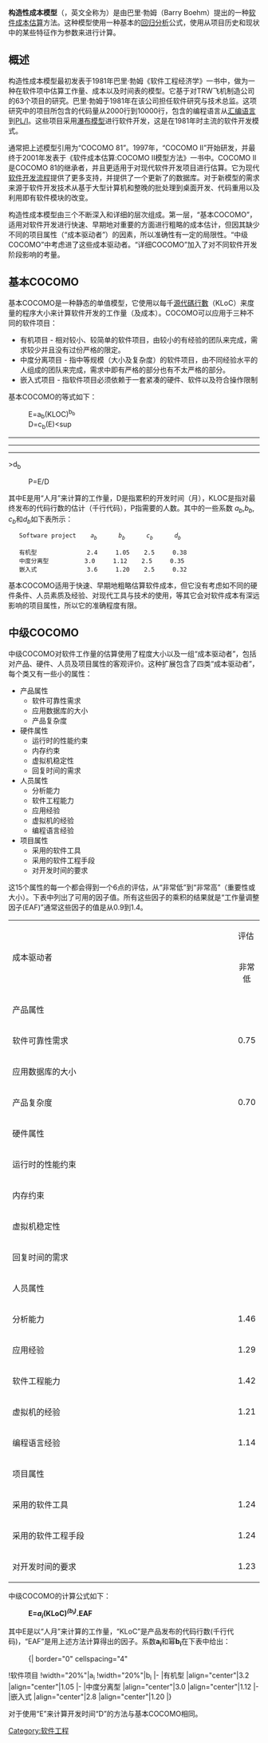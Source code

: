 {{unreferenced|time=2011-07-05T10:49:11+00:00}}
'''构造性成本模型'''（{{lang|en|'''COCOMO'''}}，英文全称为{{lang|en|Constructive Cost Model}}）是由巴里·勃姆（Barry Boehm）提出的一种[[软件成本估算|软件成本估算]]方法。这种模型使用一种基本的[[回归分析|回归分析]]公式，使用从项目历史和现状中的某些特征作为参数来进行计算。

== 概述 ==

构造性成本模型最初发表于1981年巴里·勃姆《软件工程经济学》一书中，做为一种在软件项中估算工作量、成本以及时间表的模型。它基于对TRW飞机制造公司的63个项目的研究。巴里·勃姆于1981年在该公司担任软件研究与技术总监。这项研究中的项目所包含的代码量从2000行到10000行，包含的编程语言从[[汇编语言|汇编语言]]到[[PL/I|PL/I]]。这些项目采用[[瀑布模型|瀑布模型]]进行软件开发，这是在1981年时主流的软件开发模式。

通常把上述模型引用为“COCOMO 81”。1997年，“COCOMO II”开始研发，并最终于2001年发表于《软件成本估算:COCOMO Ⅱ模型方法》一书中。COCOMO II是COCOMO 81的继承者，并且更适用于对现代软件开发项目进行估算。它为现代[[软件开发流程|软件开发流程]]提供了更多支持，并提供了一个更新了的数据库。对于新模型的需求来源于软件开发技术从基于大型计算机和整晚的批处理到桌面开发、代码重用以及利用即有软件模块的改变。

构造性成本模型由三个不断深入和详细的层次组成。第一层，“基本COCOMO”，适用对软件开发进行快速、早期地对重要的方面进行粗略的成本估计，但因其缺少不同的项目属性（“成本驱动者”）的因素，所以准确性有一定的局限性。“中级COCOMO”中考虑进了这些成本驱动者。“详细COCOMO”加入了对不同软件开发阶段影响的考量。

== 基本COCOMO ==

基本COCOMO是一种静态的单值模型，它使用以每千[[源代碼行數|源代碼行數]]（KLoC）来度量的程序大小来计算软件开发的工作量（及成本）。COCOMO可以应用于三种不同的软件项目：

* 有机项目 - 相对较小、较简单的软件项目，由较小的有经验的团队来完成，需求较少并且没有过份严格的限定。
* 中度分离项目 - 指中等规模（大小及复杂度）的软件项目，由不同经验水平的人组成的团队来完成，需求中即有严格的部分也有不太严格的部分。
* 嵌入式项目 - 指软件项目必须依赖于一套紧凑的硬件、软件以及符合操作限制

基本COCOMO的等式如下：

:E=a<sub>b</sub>(KLOC)<sup>b<sub>b</sub></sup>
:D=c<sub>b</sub>(E)<sup
----

----

----
>d<sub>b</sub></sup>
:P=E/D

其中E是用“人月”来计算的工作量，D是指累积的开发时间（月），KLOC是指对最终发布的代码行数的估计（千行代码），P指需要的人数。其中的一些系数 ''a<sub>b</sub>'',''b<sub>b</sub>'', ''c<sub>b</sub>''和''d<sub>b</sub>''如下表所示：

    Software project    ''a''<sub>''b''</sub>      ''b''<sub>''b''</sub>      ''c''<sub>''b''</sub>      ''d''<sub>''b''</sub>
   
    有机型              2.4     1.05    2.5     0.38
    中度分离型          3.0     1.12    2.5     0.35
    嵌入式              3.6     1.20    2.5     0.32

基本COCOMO适用于快速、早期地粗略估算软件成本，但它没有考虑如不同的硬件条件、人员素质及经验、对现代工具与技术的使用，等其它会对软件成本有深远影响的项目属性，所以它的准确程度有限。

== 中级COCOMO ==

中级COCOMO对软件工作量的估算使用了程度大小以及一组“成本驱动者”，包括对产品、硬件、人员及项目属性的客观评价。这种扩展包含了四类“成本驱动者”，每个类又有一些小的属性：
* 产品属性
** 软件可靠性需求
** 应用数据库的大小
** 产品复杂度
* 硬件属性
** 运行时的性能约束
** 内存约束
** 虚拟机稳定性
** 回复时间的需求 
* 人员属性
** 分析能力
** 软件工程能力
** 应用经验
** 虚拟机的经验
** 编程语言经验
* 项目属性
** 采用的软件工具
** 采用的软件工程手段
** 对开发时间的要求

这15个属性的每一个都会得到一个6点的评估，从“非常低”到“非常高”（重要性或大小）。下表中列出了可用的因子值。所有这些因子的乘积的结果就是“工作量调整因子(EAF)”通常这些因子的值是从0.9到1.4。

{| border="0" cellspacing="4"
|rowspan="2" valign="bottom"| 成本驱动者
!colspan="6"|评估
|-
|align="center" valign="bottom" width="10%"|非常低
|align="center" valign="bottom" width="10%"|低
|align="center" valign="bottom" width="10%"|正常
|align="center" valign="bottom" width="10%"|高
|align="center" valign="bottom" width="10%"|很高
|align="center" valign="bottom" width="10%"|非常高
|-
!align="left"|产品属性
|-
|软件可靠性需求
|align="center"|0.75
|align="center"|0.88
|align="center"|1.00
|align="center"|1.15
|align="center"|1.40
|align="center"| 
|-
|应用数据库的大小
|align="center"| 
|align="center"|0.94
|align="center"|1.00
|align="center"|1.08
|align="center"|1.16
|align="center"| 
|-
|产品复杂度
|align="center"|0.70
|align="center"|0.85
|align="center"|1.00
|align="center"|1.15
|align="center"|1.30
|align="center"|1.65
|-
!align="left"|硬件属性
|-
|运行时的性能约束
|align="center"| 
|align="center"| 
|align="center"|1.00
|align="center"|1.11
|align="center"|1.30
|align="center"|1.66
|-
|内存约束
|align="center"| 
|align="center"| 
|align="center"|1.00
|align="center"|1.06
|align="center"|1.21
|align="center"|1.56
|-
|虚拟机稳定性
|align="center"| 
|align="center"|0.87
|align="center"|1.00
|align="center"|1.15
|align="center"|1.30
|align="center"| 
|-
|回复时间的需求 
|align="center"| 
|align="center"|0.87
|align="center"|1.00
|align="center"|1.07
|align="center"|1.15
|align="center"| 
|-
!align="left"|人员属性
|-
|分析能力
|align="center"|1.46
|align="center"|1.19
|align="center"|1.00
|align="center"|0.86
|align="center"|0.71
|align="center"| 
|-
|应用经验
|align="center"|1.29
|align="center"|1.13
|align="center"|1.00
|align="center"|0.91
|align="center"|0.82
|align="center"| 
|-
|软件工程能力
|align="center"|1.42
|align="center"|1.17
|align="center"|1.00
|align="center"|0.86
|align="center"|0.70
|align="center"| 
|-
|虚拟机的经验
|align="center"|1.21
|align="center"|1.10
|align="center"|1.00
|align="center"|0.90
|align="center"| 
|align="center"| 
|-
|编程语言经验
|align="center"|1.14
|align="center"|1.07
|align="center"|1.00
|align="center"|0.95
|align="center"| 
|align="center"| 
|-
!align="left"|项目属性
|-
|采用的软件工具
|align="center"|1.24
|align="center"|1.10
|align="center"|1.00
|align="center"|0.91
|align="center"|0.82
|align="center"| 
|-
|采用的软件工程手段
|align="center"|1.24
|align="center"|1.10
|align="center"|1.00
|align="center"|0.91
|align="center"|0.83
|align="center"| 
|-
|对开发时间的要求
|align="center"|1.23
|align="center"|1.08
|align="center"|1.00
|align="center"|1.04
|align="center"|1.10
|align="center"| 
|}

中级COCOMO的计算公式如下：

:'''E=''a''<sub>''i''</sub>(KLoC)<sup>''(b''<sub>''i''</sub>'')''</sup>.EAF'''

其中E是以“人月”来计算的工作量，“KLoC”是产品发布的代码行数(千行代码)，“EAF”是用上述方法计算得出的因子。系数'''a<sub>i</sub>'''和幂'''b<sub>i</sub>'''在下表中给出：

:{| border="0" cellspacing="4"
!软件项目
!width="20%"|a<sub>i</sub>
!width="20%"|b<sub>i</sub>
|-
|有机型
|align="center"|3.2
|align="center"|1.05
|-
|中度分离型
|align="center"|3.0
|align="center"|1.12
|-
|嵌入式
|align="center"|2.8
|align="center"|1.20
|}

对于使用“E”来计算开发时间“D”的方法与基本COCOMO相同。

[[Category:软件工程|Category:软件工程]]